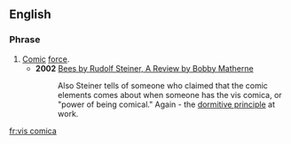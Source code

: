 ==English==

===Phrase===
{{head|en|phrase|head=[[vis]] [[comica]]}}

# [[comic|Comic]] [[force]].
#* '''2002''' [http://www.doyletics.com/arj/beesrvw.htm#3fn Bees by Rudolf Steiner,  A Review by Bobby Matherne]
#*: Also Steiner tells of someone who claimed that the comic elements comes about when someone has the vis comica, or "power of being comical." Again - the [[dormitive principle]] at work.

[[fr:vis comica]]